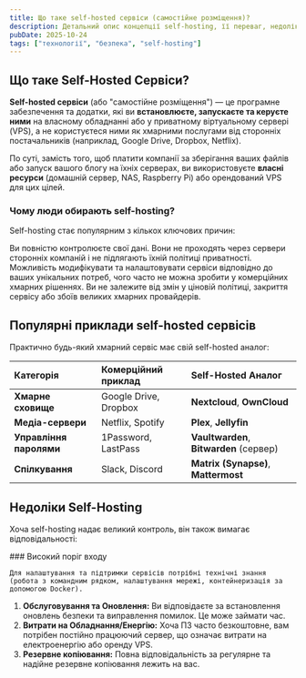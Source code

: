 ```yaml
---
title: Що таке self-hosted сервіси (самостійне розміщення)?
description: Детальний опис концепції self-hosting, її переваг, недоліків та популярних прикладів.
pubDate: 2025-10-24
tags: ["технології", "безпека", "self-hosting"]
---
```



## Що таке Self-Hosted Сервіси?

**Self-hosted сервіси** (або "самостійне розміщення") — це програмне забезпечення та додатки, які ви **встановлюєте, запускаєте та керуєте ними** на власному обладнанні або у приватному віртуальному сервері (VPS), а не користуєтеся ними як хмарними послугами від сторонніх постачальників (наприклад, Google Drive, Dropbox, Netflix).

По суті, замість того, щоб платити компанії за зберігання ваших файлів або запуск вашого блогу на їхніх серверах, ви використовуєте **власні ресурси** (домашній сервер, NAS, Raspberry Pi) або орендований VPS для цих цілей.

### Чому люди обирають self-hosting?

Self-hosting стає популярним з кількох ключових причин:

<CardGrid stagger>
    <Card title="Контроль та Приватність" icon="seti:lock">
        Ви повністю контролюєте свої дані. Вони не проходять через сервери сторонніх компаній і не підлягають їхній політиці приватності.
    </Card>
    <Card title="Налаштування та Гнучкість" icon="setting">
        Можливість модифікувати та налаштовувати сервіси відповідно до ваших унікальних потреб, чого часто не можна зробити у комерційних хмарних рішеннях.
    </Card>
    <Card title="Незалежність від Постачальника" icon="star">
        Ви не залежите від змін у ціновій політиці, закриття сервісу або збоїв великих хмарних провайдерів.
    </Card>
</CardGrid>

## Популярні приклади self-hosted сервісів

Практично будь-який хмарний сервіс має свій self-hosted аналог:

| Категорія               | Комерційний приклад   | Self-Hosted Аналог                      |
|:------------------------|:----------------------|:----------------------------------------|
| **Хмарне сховище**      | Google Drive, Dropbox | **Nextcloud**, **OwnCloud**             |
| **Медіа-сервери**       | Netflix, Spotify      | **Plex**, **Jellyfin**                  |
| **Управління паролями** | 1Password, LastPass   | **Vaultwarden**, **Bitwarden** (сервер) |
| **Спілкування**         | Slack, Discord        | **Matrix (Synapse)**, **Mattermost**    |

## Недоліки Self-Hosting

Хоча self-hosting надає великий контроль, він також вимагає відповідальності:

<Aside type="caution" title="Технічні Вимоги">
    ### Високий поріг входу

    Для налаштування та підтримки сервісів потрібні технічні знання (робота з командним рядком, налаштування мережі, контейнеризація за допомогою Docker).
</Aside>

1.  **Обслуговування та Оновлення:** Ви відповідаєте за встановлення оновлень безпеки та виправлення помилок. Це може займати час.
2.  **Витрати на Обладнання/Енергію:** Хоча ПЗ часто безкоштовне, вам потрібен постійно працюючий сервер, що означає витрати на електроенергію або оренду VPS.
3.  **Резервне копіювання:** Повна відповідальність за регулярне та надійне резервне копіювання лежить на вас.
